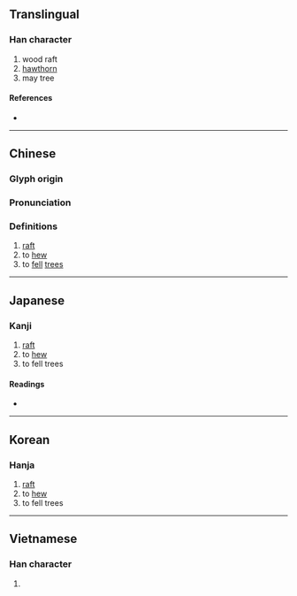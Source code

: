 {{character info/new}}
{{character info/new|0x2f8e8}}
{{also|查}}
==Translingual==

===Han character===
{{Han char|rn=75|rad=木|as=09|sn=13|four=44916|canj=DDAM|ids=⿰木查}}

# wood raft
# [[hawthorn]]
# may tree

====References====
* {{Han ref|kx=0538.120|dkj=15094|dj=0925.250|hdz=21244.050|uh=6942|ud=26946|bh=DDD3|bd=56787}}

----

==Chinese==
{{zh-forms}}

===Glyph origin===
{{Han etym}}

===Pronunciation===
{{zh-pron
|m=zhā
|c=zaa1,caa4
|mc=y
|oc=y
|ma=
|cat=n,v
}}

===Definitions===
{{zh-hanzi}}

# [[raft]]
# to [[hew]]
# to [[fell]] [[tree]]s

----

==Japanese==

===Kanji===
{{ja-kanji|grade=|rs=木09}}

# [[raft]]
# to [[hew]]
# to fell trees

====Readings====
* {{ja-readings|on=[[さ]] (sa), [[じゃ]] (ja)|kun=[[いかだ]] (ikada)}}

----

==Korean==

===Hanja===
{{ko-hanja|hangeul=사|eumhun=|rv=sa|mr=sa|y=sa}}

# [[raft]]
# to [[hew]]
# to fell trees

----

==Vietnamese==

===Han character===
{{vi-readings|rs=木09|hanviet=tra}}

# {{defn|vi|sort=木09}}

{{cln|vi|Han tu}}
